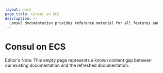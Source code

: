 ```yaml
---
layout: docs
page_title: Consul on ECS
description: >-
  Consul documentation provides reference material for all features and options available in Consul.
---
```


# Consul on ECS

Editor's Note: This empty page represents a known content gap between our existing documentation and the refreshed documentation.
